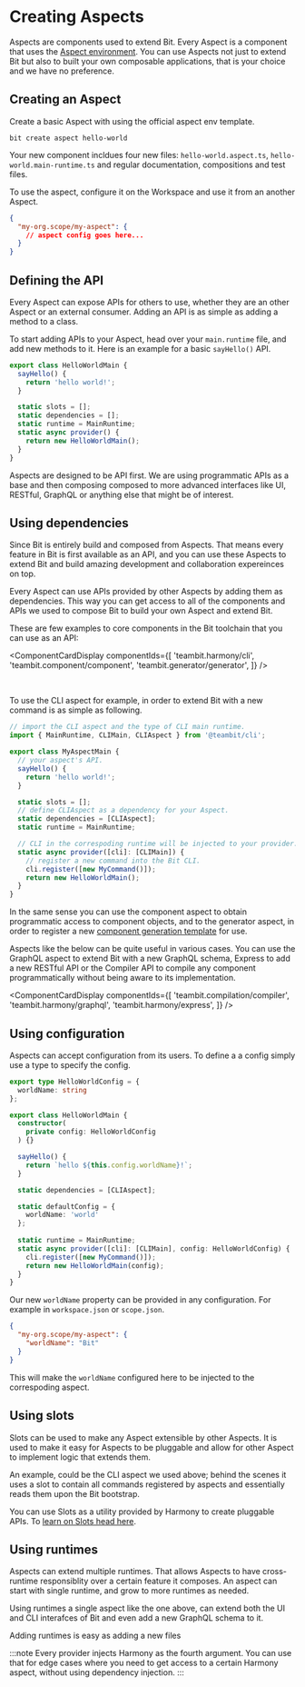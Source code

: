 
# Creating Aspects

Aspects are components used to extend Bit. Every Aspect is a component that uses the [Aspect environment](/).
You can use Aspects not just to extend Bit but also to built your own composable applications, that is your choice and we have no preference.

## Creating an Aspect

Create a basic Aspect with using the official aspect env template.

```
bit create aspect hello-world
```

Your new component incldues four new files: `hello-world.aspect.ts`, `hello-world.main-runtime.ts` and regular documentation, compositions and test files.

To use the aspect, configure it on the Workspace and use it from an another Aspect.

```json
{
  "my-org.scope/my-aspect": {
    // aspect config goes here...
  }
}
```

## Defining the API

Every Aspect can expose APIs for others to use, whether they are an other Aspect or an external consumer.
Adding an API is as simple as adding a method to a class.

To start adding APIs to your Aspect, head over your `main.runtime` file, and add new methods to it. 
Here is an example for a basic `sayHello()` API.

```ts
export class HelloWorldMain {
  sayHello() {
    return 'hello world!';
  }

  static slots = [];
  static dependencies = [];
  static runtime = MainRuntime;
  static async provider() {
    return new HelloWorldMain();
  }
}
```


Aspects are designed to be API first. We are using programmatic APIs as a base and then composing composed to more advanced interfaces 
like UI, RESTful, GraphQL or anything else that might be of interest. 

## Using dependencies

Since Bit is entirely build and composed from Aspects. That means every feature in Bit is first available as an API, and you can use these
Aspects to extend Bit and build amazing development and collaboration expereinces on top.

Every Aspect can use APIs provided by other Aspects by adding them as dependencies. This way you can get access to all of the components and APIs
we used to compose Bit to build your own Aspect and extend Bit.

These are few examples to core components in the Bit toolchain that you can use as an API:

<ComponentCardDisplay componentIds={[
  'teambit.harmony/cli',
  'teambit.component/component',
  'teambit.generator/generator',
]} />

<br />

To use the CLI aspect for example, in order to extend Bit with a new command is as simple as following.

```ts
// import the CLI aspect and the type of CLI main runtime.
import { MainRuntime, CLIMain, CLIAspect } from '@teambit/cli';

export class MyAspectMain {
  // your aspect's API.
  sayHello() {
    return 'hello world!';
  }

  static slots = [];
  // define CLIAspect as a dependency for your Aspect.
  static dependencies = [CLIAspect];
  static runtime = MainRuntime;

  // CLI in the correspoding runtime will be injected to your provider.
  static async provider([cli]: [CLIMain]) {
    // register a new command into the Bit CLI.
    cli.register([new MyCommand()]);
    return new HelloWorldMain();
  }
}
```

In the same sense you can use the component aspect to obtain programmatic access to component objects, and to the generator aspect, in order to 
register a new [component generation template](/docs/generator) for use. 

Aspects like the below can be quite useful in various cases. You can use the GraphQL aspect to extend Bit with a new GraphQL schema, Express to
add a new RESTful API or the Compiler API to compile any component programmatically without being aware to its implementation.

<ComponentCardDisplay componentIds={[
  'teambit.compilation/compiler',
  'teambit.harmony/graphql',
  'teambit.harmony/express',
]} />

## Using configuration

Aspects can accept configuration from its users. To define a a config simply use a type to specify the config.

```ts
export type HelloWorldConfig = {
  worldName: string
};

export class HelloWorldMain {
  constructor(
    private config: HelloWorldConfig
  ) {}

  sayHello() {
    return `hello ${this.config.worldName}!`;
  }

  static dependencies = [CLIAspect];

  static defaultConfig = {
    worldName: 'world'
  };
  
  static runtime = MainRuntime;
  static async provider([cli]: [CLIMain], config: HelloWorldConfig) {
    cli.register([new MyCommand()]);
    return new HelloWorldMain(config);
  }
}
```

Our new `worldName` property can be provided in any configuration. For example in `workspace.json` or `scope.json`.

```json
{
  "my-org.scope/my-aspect": {
    "worldName": "Bit"
  }
}
```
This will make the `worldName` configured here to be injected to the correspoding aspect.

## Using slots

Slots can be used to make any Aspect extensible by other Aspects. It is used to make it easy for Aspects to be pluggable and allow
for other Aspect to implement logic that extends them.

An example, could be the CLI aspect we used above; behind the scenes it uses a slot to contain all commands registered by aspects
and essentially reads them upon the Bit bootstrap.

You can use Slots as a utility provided by Harmony to create pluggable APIs. To [learn on Slots head here](/docs/extending-bit/slots).

## Using runtimes 

Aspects can extend multiple runtimes. That allows Aspects to have cross-runtime responsiblity over a certain feature it composes.
An aspect can start with single runtime, and grow to more runtimes as needed.

Using runtimes a single aspect like the one above, can extend both the UI and CLI interafces of Bit and even add a new GraphQL schema to it.

Adding runtimes is easy as adding a new files 


:::note
Every provider injects Harmony as the fourth argument. You can use that for edge cases where you need to get access to a certain Harmony aspect,
without using dependency injection.
:::